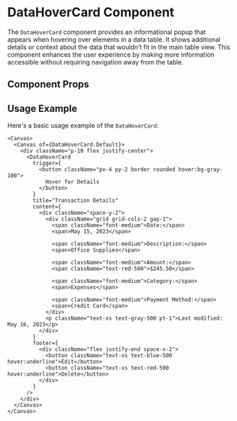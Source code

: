 

<Meta of={DataHoverCard} />

# DataHoverCard Component

The `DataHoverCard` component provides an informational popup that appears when hovering over elements in a data table. It shows additional details or context about the data that wouldn't fit in the main table view. This component enhances the user experience by making more information accessible without requiring navigation away from the table.

## Component Props

<Canvas of={DataHoverCard.Default} />

<Controls />

## Usage Example

Here's a basic usage example of the `DataHoverCard`:

```tsx
<Canvas>
  <Canvas of={DataHoverCard.Default}>
    <div className="p-10 flex justify-center">
      <DataHoverCard
        trigger={
          <button className="px-4 py-2 border rounded hover:bg-gray-100">
            Hover for Details
          </button>
        }
        title="Transaction Details"
        content={
          <div className="space-y-2">
            <div className="grid grid-cols-2 gap-1">
              <span className="font-medium">Date:</span>
              <span>May 15, 2023</span>
              
              <span className="font-medium">Description:</span>
              <span>Office Supplies</span>
              
              <span className="font-medium">Amount:</span>
              <span className="text-red-500">$245.50</span>
              
              <span className="font-medium">Category:</span>
              <span>Expenses</span>
              
              <span className="font-medium">Payment Method:</span>
              <span>Credit Card</span>
            </div>
            <p className="text-xs text-gray-500 pt-1">Last modified: May 16, 2023</p>
          </div>
        }
        footer={
          <div className="flex justify-end space-x-2">
            <button className="text-xs text-blue-500 hover:underline">Edit</button>
            <button className="text-xs text-red-500 hover:underline">Delete</button>
          </div>
        }
      />
    </div>
  </Canvas>
</Canvas>
``` 